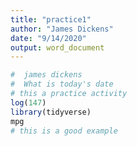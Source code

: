 ```yaml
---
title: "practice1"
author: "James Dickens"
date: "9/14/2020"
output: word_document
---
```


```r

#  james dickens
#  What is today's date
# this a practice activity
log(147)
library(tidyverse)
mpg
# this is a good example

```
